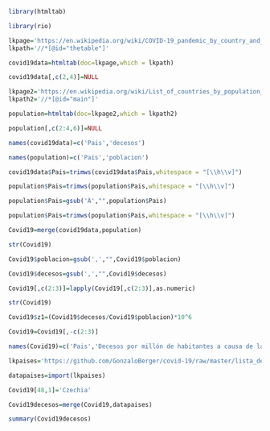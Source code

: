 
```r
library(htmltab)
```
```r
library(rio)
```
```r
lkpage='https://en.wikipedia.org/wiki/COVID-19_pandemic_by_country_and_territory'
lkpath='//*[@id="thetable"]'
```
```r
covid19data=htmltab(doc=lkpage,which = lkpath)
```
```r
covid19data[,c(2,4)]=NULL
```
```r
lkpage2='https://en.wikipedia.org/wiki/List_of_countries_by_population_(United_Nations)'
lkpath2='//*[@id="main"]'
```
```r
population=htmltab(doc=lkpage2,which = lkpath2)
```
```r
population[,c(2:4,6)]=NULL
```
```r
names(covid19data)=c('Pais','decesos')
```
```r
names(population)=c('Pais','poblacion')
```
```r
covid19data$Pais=trimws(covid19data$Pais,whitespace = "[\\h\\v]")
```
```r
population$Pais=trimws(population$Pais,whitespace = "[\\h\\v]")
```
```r
population$Pais=gsub('Â',"",population$Pais)
```
```r
population$Pais=trimws(population$Pais,whitespace = "[\\h\\v]")
```
```r
Covid19=merge(covid19data,population)
```
```r
str(Covid19)
```
```r
Covid19$poblacion=gsub(',',"",Covid19$poblacion)
```
```r
Covid19$decesos=gsub(',',"",Covid19$decesos)
```
```r
Covid19[,c(2:3)]=lapply(Covid19[,c(2:3)],as.numeric)
```
```r
str(Covid19)
```
```r
Covid19$z1=(Covid19$decesos/Covid19$poblacion)*10^6
```
```r
Covid19=Covid19[,-c(2:3)]
```
```r
names(Covid19)=c('Pais','Decesos por millón de habitantes a causa de la COVID-19')
```
```r
lkpaises='https://github.com/GonzaloBerger/covid-19/raw/master/lista_de_paises.xlsx'
```
```r
datapaises=import(lkpaises) 
```
```r
Covid19[48,1]='Czechia'
```
```r
Covid19decesos=merge(Covid19,datapaises)
```
```r
summary(Covid19decesos) 
```

